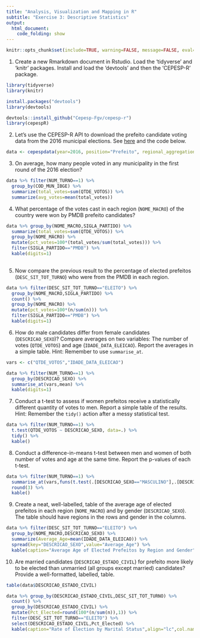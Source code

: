 ```yaml
---
title: "Analysis, Visualization and Mapping in R"
subtitle: "Exercise 3: Descriptive Statistics"
output: 
  html_document:
    code_folding: show
---
```


```r
knitr::opts_chunk$set(include=TRUE, warning=FALSE, message=FALSE, eval=FALSE, echo=FALSE)
```

1. Create a new Rmarkdown document in Rstudio. Load the 'tidyverse' and 'knitr' packages. Install and load the 'devtools' and then the 'CEPESP-R' package. 
```r
library(tidyverse)
library(knitr)

install.packages("devtools")
library(devtools)

devtools::install_github("Cepesp-Fgv/cepesp-r")
library(cepespR)
```

2. Let's use the CEPESP-R API to download the prefeito candidate voting data from the 2016 municipal elections. See [here](https://github.com/Cepesp-Fgv/cepesp-r) and the code below.

```r
data <- cepespdata(year=2016, position="Prefeito", regional_aggregation="Municipality",political_aggregation="Candidate")
```

3. On average, how many people voted in any municipality in the first round of the 2016 election?

```r
data %>% filter(NUM_TURNO==1) %>% 
  group_by(COD_MUN_IBGE) %>% 
  summarize(total_votes=sum(QTDE_VOTOS)) %>% 
  summarize(avg_votes=mean(total_votes))
```

4. What percentage of the votes cast in each region (`NOME_MACRO`) of the country were won by PMDB prefeito candidates? 

```r
data %>% group_by(NOME_MACRO,SIGLA_PARTIDO) %>%
  summarize(total_votes=sum(QTDE_VOTOS)) %>%
  group_by(NOME_MACRO) %>%
  mutate(pct_votes=100*(total_votes/sum(total_votes))) %>%
  filter(SIGLA_PARTIDO=="PMDB") %>%
  kable(digits=1)
  
```

5. Now compare the previous result to the percentage of elected prefeitos (`DESC_SIT_TOT_TURNO`) who were from the PMDB in each region. 

```r
data %>% filter(DESC_SIT_TOT_TURNO=="ELEITO") %>%
  group_by(NOME_MACRO,SIGLA_PARTIDO) %>%
  count() %>%
  group_by(NOME_MACRO) %>%
  mutate(pct_votes=100*(n/sum(n))) %>%
  filter(SIGLA_PARTIDO=="PMDB") %>%
  kable(digits=1)
```

6. How do male candidates differ from female candidates (`DESCRICAO_SEXO`)? Compare averages on two variables: The number of votes (`QTDE_VOTOS`) and age (`IDADE_DATA_ELEICAO`). Report the averages in a simple table. Hint: Remember to use `summarise_at`.

```r
vars <- c("QTDE_VOTOS","IDADE_DATA_ELEICAO")

data %>% filter(NUM_TURNO==1) %>%
  group_by(DESCRICAO_SEXO) %>%
  summarise_at(vars,mean) %>%
  kable(digits=1)
```

7. Conduct a t-test to assess if women prefeitos receive a statistically different quantity of votes to men. Report a simple table of the results. Hint: Remember the `tidy()` action after a messy statistical test.

```r
data %>% filter(NUM_TURNO==1) %>%
  t.test(QTDE_VOTOS ~ DESCRICAO_SEXO, data=.) %>%
  tidy() %>%
  kable()
```

8. Conduct a difference-in-means t-test between men and women of both number of votes and age at the same time. Report the p-values of each t-test.

```r
data %>% filter(NUM_TURNO==1) %>%
  summarise_at(vars,funs(t.test(.[DESCRICAO_SEXO=="MASCULINO"],.[DESCRICAO_SEXO=="FEMININO"])$p.value)) %>%
  round(3) %>%
  kable()
```

9. Create a neat, well-labelled, table of the average age of elected prefeitos in each region (`NOME_MACRO`) and by gender (`DESCRICAO_SEXO`). The table should have regions in the rows and gender in the columns.

```r
data %>% filter(DESC_SIT_TOT_TURNO=="ELEITO") %>%
  group_by(NOME_MACRO,DESCRICAO_SEXO) %>%
  summarize(Average_Age=mean(IDADE_DATA_ELEICAO)) %>%
  spread(key="DESCRICAO_SEXO",value="Average_Age") %>%
  kable(caption="Average Age of Elected Prefeitos by Region and Gender", align=c("lcc"), row.names=FALSE, col.names=c("Region","Women","Men"))
```

10. Are married candidates (`DESCRICAO_ESTADO_CIVIL`) for prefeito more likely to be elected than unmarried (all groups except married) candidates? Provide a well-formatted, labelled, table.

```r
table(data$DESCRICAO_ESTADO_CIVIL)

data %>% group_by(DESCRICAO_ESTADO_CIVIL,DESC_SIT_TOT_TURNO) %>%
  count() %>%
  group_by(DESCRICAO_ESTADO_CIVIL) %>%
  mutate(Pct_Elected=round(100*(n/sum(n)),1)) %>%
  filter(DESC_SIT_TOT_TURNO=="ELEITO") %>%
  select(DESCRICAO_ESTADO_CIVIL,Pct_Elected) %>%
  kable(caption="Rate of Election by Marital Status",align="lc",col.names=c("Marital Status","% Elected"))

```

